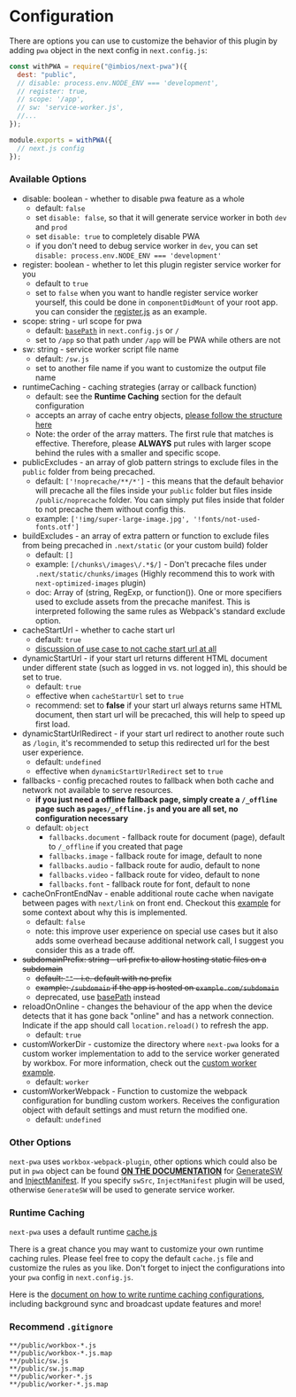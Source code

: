 # Configuration

There are options you can use to customize the behavior of this plugin by adding `pwa` object in the next config in `next.config.js`:

```js title="next.config.js" copy
const withPWA = require("@imbios/next-pwa")({
  dest: "public",
  // disable: process.env.NODE_ENV === 'development',
  // register: true,
  // scope: '/app',
  // sw: 'service-worker.js',
  //...
});

module.exports = withPWA({
  // next.js config
});
```

### Available Options

- disable: boolean - whether to disable pwa feature as a whole
  - default: `false`
  - set `disable: false`, so that it will generate service worker in both `dev` and `prod`
  - set `disable: true` to completely disable PWA
  - if you don't need to debug service worker in `dev`, you can set `disable: process.env.NODE_ENV === 'development'`
- register: boolean - whether to let this plugin register service worker for you
  - default to `true`
  - set to `false` when you want to handle register service worker yourself, this could be done in `componentDidMount` of your root app. you can consider the [register.js](https://github.com/ImBIOS/next-pwa/blob/master/register.js) as an example.
- scope: string - url scope for pwa
  - default: [`basePath`](https://nextjs.org/docs/api-reference/next.config.js/basepath) in `next.config.js` or `/`
  - set to `/app` so that path under `/app` will be PWA while others are not
- sw: string - service worker script file name
  - default: `/sw.js`
  - set to another file name if you want to customize the output file name
- runtimeCaching - caching strategies (array or callback function)
  - default: see the **Runtime Caching** section for the default configuration
  - accepts an array of cache entry objects, [please follow the structure here](https://developer.chrome.com/docs/workbox/reference/workbox-build/#type-RuntimeCaching)
  - Note: the order of the array matters. The first rule that matches is effective. Therefore, please **ALWAYS** put rules with larger scope behind the rules with a smaller and specific scope.
- publicExcludes - an array of glob pattern strings to exclude files in the `public` folder from being precached.
  - default: `['!noprecache/**/*']` - this means that the default behavior will precache all the files inside your `public` folder but files inside `/public/noprecache` folder. You can simply put files inside that folder to not precache them without config this.
  - example: `['!img/super-large-image.jpg', '!fonts/not-used-fonts.otf']`
- buildExcludes - an array of extra pattern or function to exclude files from being precached in `.next/static` (or your custom build) folder
  - default: `[]`
  - example: `[/chunks\/images\/.*$/]` - Don't precache files under `.next/static/chunks/images` (Highly recommend this to work with `next-optimized-images` plugin)
  - doc: Array of (string, RegExp, or function()). One or more specifiers used to exclude assets from the precache manifest. This is interpreted following the same rules as Webpack's standard exclude option.
- cacheStartUrl - whether to cache start url
  - default: `true`
  - [discussion of use case to not cache start url at all](https://github.com/shadowwalker/next-pwa/pull/296#issuecomment-1094167025)
- dynamicStartUrl - if your start url returns different HTML document under different state (such as logged in vs. not logged in), this should be set to true.
  - default: `true`
  - effective when `cacheStartUrl` set to `true`
  - recommend: set to **false** if your start url always returns same HTML document, then start url will be precached, this will help to speed up first load.
- dynamicStartUrlRedirect - if your start url redirect to another route such as `/login`, it's recommended to setup this redirected url for the best user experience.
  - default: `undefined`
  - effective when `dynamicStartUrlRedirect` set to `true`
- fallbacks - config precached routes to fallback when both cache and network not available to serve resources.
  - **if you just need a offline fallback page, simply create a `/_offline` page such as `pages/_offline.js` and you are all set, no configuration necessary**
  - default: `object`
    - `fallbacks.document` - fallback route for document (page), default to `/_offline` if you created that page
    - `fallbacks.image` - fallback route for image, default to none
    - `fallbacks.audio` - fallback route for audio, default to none
    - `fallbacks.video` - fallback route for video, default to none
    - `fallbacks.font` - fallback route for font, default to none
- cacheOnFrontEndNav - enable additional route cache when navigate between pages with `next/link` on front end. Checkout this [example](https://github.com/ImBIOS/next-pwa/tree/master/examples/cache-on-front-end-nav) for some context about why this is implemented.
  - default: `false`
  - note: this improve user experience on special use cases but it also adds some overhead because additional network call, I suggest you consider this as a trade off.
- ~~subdomainPrefix: string - url prefix to allow hosting static files on a subdomain~~
  - ~~default: `""` - i.e. default with no prefix~~
  - ~~example: `/subdomain` if the app is hosted on `example.com/subdomain`~~
  - deprecated, use [basePath](https://nextjs.org/docs/api-reference/next.config.js/basepath) instead
- reloadOnOnline - changes the behaviour of the app when the device detects that it has gone back "online" and has a network connection. Indicate if the app should call `location.reload()` to refresh the app.
  - default: `true`
- customWorkerDir - customize the directory where `next-pwa` looks for a custom worker implementation to add to the service worker generated by workbox. For more information, check out the [custom worker example](https://github.com/ImBIOS/next-pwa/tree/master/examples/custom-ts-worker).
  - default: `worker`
- customWorkerWebpack - Function to customize the webpack configuration for bundling custom workers. Receives the configuration object with default settings and must return the modified one.
  - default: `undefined`

### Other Options

`next-pwa` uses `workbox-webpack-plugin`, other options which could also be put in `pwa` object can be found [**ON THE DOCUMENTATION**](https://developer.chrome.com/docs/workbox/modules/workbox-webpack-plugin) for [GenerateSW](https://developer.chrome.com/docs/workbox/modules/workbox-webpack-plugin/#generatesw-plugin) and [InjectManifest](https://developer.chrome.com/docs/workbox/modules/workbox-webpack-plugin/#injectmanifest-plugin). If you specify `swSrc`, `InjectManifest` plugin will be used, otherwise `GenerateSW` will be used to generate service worker.

### Runtime Caching

`next-pwa` uses a default runtime [cache.js](https://github.com/ImBIOS/next-pwa/blob/master/cache.js)

There is a great chance you may want to customize your own runtime caching rules. Please feel free to copy the default `cache.js` file and customize the rules as you like. Don't forget to inject the configurations into your `pwa` config in `next.config.js`.

Here is the [document on how to write runtime caching configurations](https://developer.chrome.com/docs/workbox/reference/workbox-build/#type-RuntimeCaching), including background sync and broadcast update features and more!

### Recommend `.gitignore`

```gitignore
**/public/workbox-*.js
**/public/workbox-*.js.map
**/public/sw.js
**/public/sw.js.map
**/public/worker-*.js
**/public/worker-*.js.map
```
